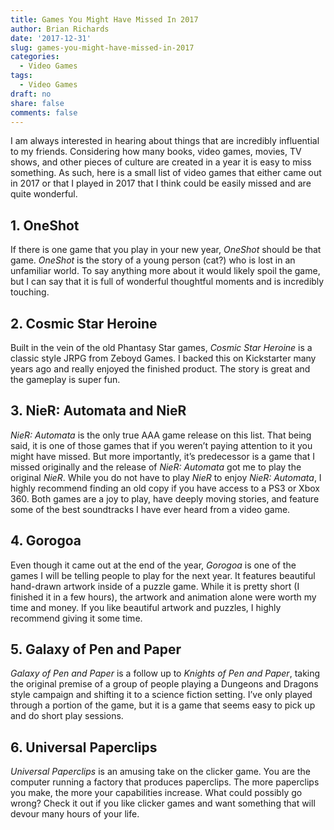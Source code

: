 ```yaml
---
title: Games You Might Have Missed In 2017
author: Brian Richards
date: '2017-12-31'
slug: games-you-might-have-missed-in-2017
categories:
  - Video Games
tags:
  - Video Games
draft: no
share: false
comments: false
---
```


I am always interested in hearing about things that are incredibly influential 
to my friends. Considering how many books, video games, movies, TV shows, and 
other pieces of culture are created in a year it is easy to miss something. As 
such, here is a small list of video games that either came out in 2017 or that 
I played in 2017 that I think could be easily missed and are quite wonderful.

## 1. OneShot

If there is one game that you play in your new year, *OneShot* should be that 
game. *OneShot* is the story of a young person (cat?) who is lost in an 
unfamiliar world. To say anything more about it would likely spoil the game, 
but I can say that it is full of wonderful thoughtful moments and is 
incredibly touching.

## 2. Cosmic Star Heroine

Built in the vein of the old Phantasy Star games, *Cosmic Star Heroine* is a 
classic style JRPG from Zeboyd Games. I backed this on Kickstarter many years 
ago and really enjoyed the finished product. The story is great and the 
gameplay is super fun.

## 3. NieR: Automata and NieR

*NieR: Automata* is the only true AAA game release on this list. That being 
said, it is one of those games that if you weren't paying attention to it you 
might have missed. But more importantly, it's predecessor is a game that I 
missed originally and the release of *NieR: Automata* got me to play the 
original *NieR*. While you do not have to play *NieR* to enjoy *NieR: Automata*, 
I highly recommend finding an old copy if you have access to a PS3 or Xbox 360. 
Both games are a joy to play, have deeply moving stories, and feature some of 
the best soundtracks I have ever heard from a video game.

## 4. Gorogoa 

Even though it came out at the end of the year, *Gorogoa* is one of the games I 
will be telling people to play for the next year. It features beautiful 
hand-drawn artwork inside of a puzzle game. While it is pretty short (I finished 
it in a few hours), the artwork and animation alone were worth my time and money. 
If you like beautiful artwork and puzzles, I highly recommend giving it some 
time.

## 5. Galaxy of Pen and Paper

*Galaxy of Pen and Paper* is a follow up to *Knights of Pen and Paper*, taking 
the original premise of a group of people playing a Dungeons and Dragons style 
campaign and shifting it to a science fiction setting. I've only played through 
a portion of the game, but it is a game that seems easy to pick up and do short 
play sessions.

## 6. Universal Paperclips

*Universal Paperclips* is an amusing take on the clicker game. You are the 
computer running a factory that produces paperclips. The more paperclips you 
make, the more your capabilities increase. What could possibly go wrong? Check 
it out if you like clicker games and want something that will devour many hours 
of your life.
